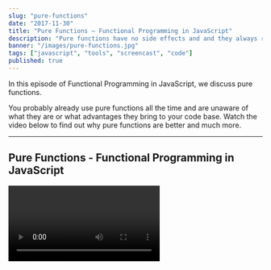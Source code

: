 ```yaml
---
slug: "pure-functions"
date: "2017-11-30"
title: "Pure Functions – Functional Programming in JavaScript"
description: "Pure functions have no side effects and and they always return the same results given the same arguements. Let's find out how they work."
banner: "/images/pure-functions.jpg"
tags: ["javascript", "tools", "screencast", "code"]
published: true
---
```



In this episode of Functional Programming in JavaScript, we discuss pure functions.

You probably already use pure functions all the time and are unaware of what they are or what advantages they bring to your code base. Watch the video below to find out why pure functions are better and much more.

---

## Pure Functions - Functional Programming in JavaScript

<Video url="https://www.youtube.com/watch?v=Jh_Uzqzz_wM" />

---

## Video Transcript

Hello, my name is Paul McBride and you're watching this series on functional programming in JavaScript. This is the fourth episode in this series so if you've not even any the previous ones, you'll be able to find a link to them up here.

In this episode, we're gonna be talking about pure functions what they are and how to use them. So what is a pure function? For a function to be considered pure it has to follow two simple rules.

The first one is that it has to be deterministic. That means that given the same inputs it will always return the same output. Let's take a look at an example of a few deterministic and a few non-deterministic functions.

Okay, so in this example, we have a deterministic function. No matter how many times we call the square function if we pass in the same value we'll get the same result. So if we pass in 3 we will get 9 every single time we call that function. Now let's take a look at a non-deterministic function. This is one I wrote earlier I'm gonna paste it in. This function, similar the last one takes a number is an argument and multiplies it by a random number between 1 and 10.

Now, every time we call this function we have no way to guarantee what the value is going to be. This is a non-deterministic function. This is obviously a very simple example of what one is and there are more complicated more real-life scenarios, for example, a function which connects to an API or speaks to a database is a non-deterministic function because we can't guarantee the results of what they're going to return. The database might fail or the server that you're connecting to might not be online.

The second rule that pure functions must follow is that they can't have side-effects. Now, what this means is that a pure function isn't allowed to alter variables outside of its own scope. If the variable isn't passed in, the function shouldn't know about it and shouldn't operate on it in any way. Let's have a look at an example of what that means.

So here we have an example of an impure function. We have an array of animals here cat, dog and fish. We have a function which pushes a new animal into an array and then on line 8 we're calling that function and we're going to print out the results. We print out the new animals first and then the original animals.

Alright, as I said, this is an impure function. It has a side effect and it's probably not immediately obvious. So let's run the code and see what we get. They're both the same. What!? Essentially what's happening here is that this push function has side effects. It affects the original array. It doesn't create a new one and return a new value.

Let's have a look instead of how we could do this in a way that is pure and doesn't have any side effects. In this example, I've altered the code very slightly on line four. Instead of using `array.push` to add the horse into the new array, we're using the spread syntax. We create a new array, we add the animal, in this case, a horse to the start of that and then, we use spread to pluck each item out of this animals array and place it into this new array that we're returning.

So if we run this code we should find that the original animals array is no longer changed and the new animals array has horse pushed in. So, let's run that and see what we get. Awesome! So, as we've seen there, original animals remains unchanged.

Now that we know what pure functions are let's discuss a little bit about why we would use them and what kind of benefits they bring to your code base.

The first benefit is that pure functions are incredibly easy to reason about. It's easy to understand what the function does and given a certain set of inputs you'll always get the same result. This means that those functions can be passed around your application, used in different parts for that every whirring that it doesn't have a particular bit of state in your app somewhere that it needs to work properly.

Another advantage of pure functions is that they're really easy to test because pure functions don't rely on external state variables it's easy to mock up every part of what that function does.

Javascript is a multi-paradigm programming language. What this means is that it can be used for different programming approaches including functional programming or object-oriented programming in several other different types. As a result, it's not perfect at any one. When you're writing functional JavaScript there are a few gotchas you have to be aware of such as the push on the array object. There are a lot more. They're pretty easy to find online. So, there are just things you need to be aware of if you're trying to write functional code in JavaScript.

That brings us to the end of this episode of functional programming in JavaScript. Hopefully, you understand a little bit better about what pure functions are and how they fit into functional programming. If you have any questions get in touch with me I'll do my best answer. If you've enjoyed this episode then please feel free to subscribe to my channel or sign up to my email list and I will see you in the next episode.

Bye!
